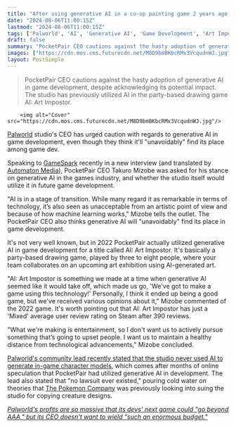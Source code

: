 ```yaml
---
title: "After using generative AI in a co-op painting game 2 years ago, Palworld studio CEO wants to keep 'a healthy distance from technological advancements'"
date: "2024-08-06T11:00:15Z"
lastmod: "2024-08-06T11:00:15Z"
tags: ['Palworld', 'AI', 'Generative AI', 'Game Development', 'Art Impostor', 'Pokemon', 'The Pokemon Company']
draft: false
summary: "PocketPair CEO cautions against the hasty adoption of generative AI in game development, despite acknowledging its potential impact. The studio has previously utilized AI in the party-based drawing game AI: Art Impostor."
images: ["https://cdn.mos.cms.futurecdn.net/M8D9bmBKbcRMx3VcqudnWJ.jpg"]
layout: PostSimple
---
```

> PocketPair CEO cautions against the hasty adoption of generative AI in game development, despite acknowledging its potential impact. The studio has previously utilized AI in the party-based drawing game AI: Art Impostor.


        <img alt="Cover" src="https://cdn.mos.cms.futurecdn.net/M8D9bmBKbcRMx3VcqudnWJ.jpg"/>
        
[Palworld](https://www.gamesradar.com/palworld/) studio's CEO has urged caution with regards to generative AI in game development, even though they think it'll "unavoidably" find its place among game dev.

Speaking to [GameSpark](https://www.gamespark.jp/article/2024/08/04/143842.html) recently in a new interview (and translated by [Automaton Media](https://automaton-media.com/en/news/palworld-dev-shares-stance-on-generative-ai-in-future-games-we-dont-want-to-actively-pursue-something-that-upsets-people/)), PocketPair CEO Takuro Mizobe was asked for his stance on generative AI in the games industry, and whether the studio itself would utilize it in future game development. 

"AI is in a stage of transition. While many regard it as remarkable in terms of technology, it’s also seen as unacceptable from an artistic point of view and because of how machine learning works," Mizobe tells the outlet. The PocketPair CEO also thinks generative AI will "unavoidably" find its place in game development.

It's not very well known, but in 2022 PocketPair actually utilized generative AI in game development for a title called AI: Art Impostor. It's basically a party-based drawing game, played by three to eight people, where your team collaborates on an upcoming art exhibition using AI-generated art.

"AI: Art Impostor is something we made at a time when generative AI seemed like it would take off, which made us go, 'We've got to make a game using this technology!' Personally, I think it ended up being a good game, but we've received various opinions about it," Mizobe commented of the 2022 game. It's worth pointing out that AI: Art Impostor has just a 'Mixed' average user review rating on Steam after 390 reviews.

"What we're making is entertainment, so I don't want us to actively pursue something that’s going to upset people. I want us to maintain a healthy distance from technological advancements," Mizobe concluded. 

[Palworld's community lead recently stated that the studio never used AI to generate in-game character models](https://www.gamesradar.com/games/survival/palworld-community-lead-says-really-we-didnt-ai-generate-any-pals-and-no-lawsuit-ever-existed-following-viral-pokemon-comparisons/), which comes after months of online speculation that PocketPair had utilized generative AI in development. The lead also stated that "no lawsuit ever existed," pouring cold water on theories that [The Pokemon Company](https://www.gamesradar.com/tag/the-pokemon-company/) was previously looking into suing the studio for copying creature designs.

[<em>Palworld's profits are so massive that its devs' next game could "go beyond AAA," but its CEO doesn't want to wield "such an enormous budget."</em>](https://www.gamesradar.com/games/survival/palworlds-profits-are-so-massive-that-its-devs-next-game-could-go-beyond-aaa-but-its-ceo-doesnt-want-to-wield-such-an-enormous-budget/)
        